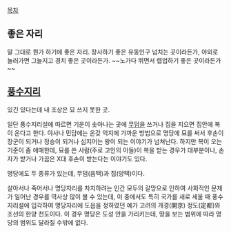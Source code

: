 [[목차]]

== 좋은 자리 ==
말 그대로 뭔가 하기에 좋은 자리. 장사하기 좋은 유동인구 넘치는 곳이라든가, 야외로 놀러가면 그늘지고 경치 좋은 곳이라든가. ~~노가다 뛰면서 렙업하기 좋은 곳이라든가~~

== [[풍수지리]] ==
있긴 있다는데 내 조상은 묘 쓰지 못한 곳.

일단 풍수지리설에 따르면 기운이 솟아나는 곳에 [[무덤]]을 쓰거나 집을 지으면 집안에 복이 온다고 한다. 야사나 민담에는 온갖 억지에 가까운 방법으로 명당에 묘를 써서 후손이 장군이 되거나 정승이 되거나 심지어는 왕이 되는 이야기가 넘쳐난다. 하지만 복이 오는 기준이 좀 애매한데, 묘를 쓴 사람(주로 고인의 아들)이 복을 받는 경우가 대부분이나, 손자가 받거나 가끔은 X대 후손이 받는다는 이야기도 있다. 

명당에도 두 종류가 있는데, 무덤(음택)과 집(양택)이다.

살아서나 죽어서나 명당자리를 차지하려는 인간 모두의 갈망으로 인하여 사회적인 문제가 일어난 경우를 역사상 많이 볼 수 있는데, 이 중에서도 특히 국가를 새로 세울 때 풍수지리설에 입각하여 명당자리에 도읍을 정하였던 예가 고려의 개경(開京) 정도(定都)와 조선의 한양 천도이다. 이 경우 명당은 도성 안을 가리키는데, 땅을 보는 범위에 따라 명당의 범위도 달라질 수밖에 없다.
